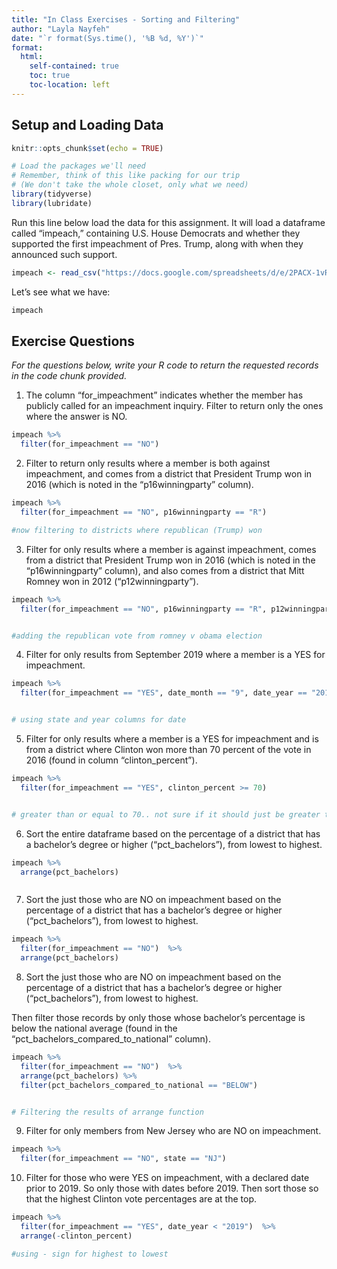 ```yaml
---
title: "In Class Exercises - Sorting and Filtering"
author: "Layla Nayfeh"
date: "`r format(Sys.time(), '%B %d, %Y')`"
format:
  html:
    self-contained: true
    toc: true
    toc-location: left
---
```


## Setup and Loading Data

```r
knitr::opts_chunk$set(echo = TRUE)

# Load the packages we'll need
# Remember, think of this like packing for our trip
# (We don't take the whole closet, only what we need)
library(tidyverse)
library(lubridate)

```

Run this line below load the data for this assignment. It will load a dataframe called "impeach," containing U.S. House Democrats and whether they supported the first impeachment of Pres. Trump, along with when they announced such support.

```r

impeach <- read_csv("https://docs.google.com/spreadsheets/d/e/2PACX-1vRh8d5JaDqBtByzNw2JZF3idaACobDhhk-p7chJoktA0HawELHFOvjQOqCpzGA4MGONvPlR7GASqW-K/pub?gid=1765341510&single=true&output=csv")


```

Let's see what we have:

```r

impeach


```

## Exercise Questions

*For the questions below, write your R code to return the requested records in the code chunk provided.*

1) The column "for_impeachment" indicates whether the member has publicly called for an impeachment inquiry. Filter to return only the ones where the answer is NO.

```r


impeach %>%
  filter(for_impeachment == "NO")


```

2) Filter to return only results where a member is both against impeachment, and comes from a district that President Trump won in 2016 (which is noted in the "p16winningparty" column).

```r


impeach %>%
  filter(for_impeachment == "NO", p16winningparty == "R")

#now filtering to districts where republican (Trump) won

```

3) Filter for only results where a member is against impeachment, comes from a district that President Trump won in 2016 (which is noted in the "p16winningparty" column), and also comes from a district that Mitt Romney won in 2012 ("p12winningparty").

```r


impeach %>%
  filter(for_impeachment == "NO", p16winningparty == "R", p12winningparty == "R")


#adding the republican vote from romney v obama election

```

4) Filter for only results from September 2019 where a member is a YES for impeachment.

```r

impeach %>%
  filter(for_impeachment == "YES", date_month == "9", date_year == "2019")


# using state and year columns for date

```

5) Filter for only results where a member is a YES for impeachment and is from a district where Clinton won more than 70 percent of the vote in 2016 (found in column "clinton_percent").

```r


impeach %>%
  filter(for_impeachment == "YES", clinton_percent >= 70)


# greater than or equal to 70.. not sure if it should just be greater than 70 

```

6) Sort the entire dataframe based on the percentage of a district that has a
bachelor's degree or higher ("pct_bachelors"), from lowest to highest.

```r


impeach %>%
  arrange(pct_bachelors)



```

7) Sort the just those who are NO on impeachment based on the percentage of a district that has a bachelor's degree or higher ("pct_bachelors"), from lowest to highest.

```r


impeach %>%
  filter(for_impeachment == "NO")  %>%
  arrange(pct_bachelors)


```

8) Sort the just those who are NO on impeachment based on the percentage of a district that has a bachelor's degree or higher ("pct_bachelors"), from lowest to highest.

Then filter those records by only those whose bachelor's percentage is below the national average (found in the "pct_bachelors_compared_to_national" column).

```r


impeach %>%
  filter(for_impeachment == "NO")  %>%
  arrange(pct_bachelors) %>%
  filter(pct_bachelors_compared_to_national == "BELOW")


# Filtering the results of arrange function

```

9) Filter for only members from New Jersey who are NO on impeachment.

```r


impeach %>%
  filter(for_impeachment == "NO", state == "NJ")


```

10) Filter for those who were YES on impeachment, with a declared date prior to 2019. So only those with dates before 2019. Then sort those so that the highest Clinton vote percentages are at the top.

```r


impeach %>%
  filter(for_impeachment == "YES", date_year < "2019")  %>%
  arrange(-clinton_percent)

#using - sign for highest to lowest

```
